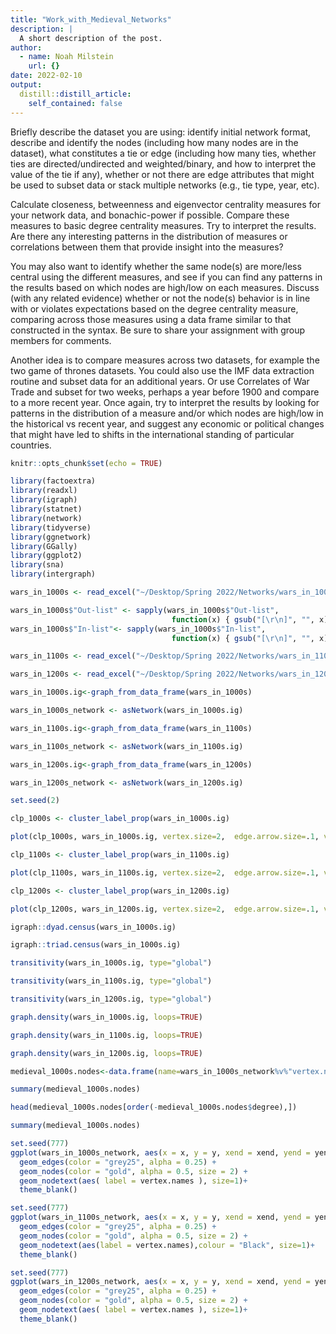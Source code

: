 ```yaml
---
title: "Work_with_Medieval_Networks"
description: |
  A short description of the post.
author:
  - name: Noah Milstein
    url: {}
date: 2022-02-10
output:
  distill::distill_article:
    self_contained: false
---
```


Briefly describe the dataset you are using: identify initial network format, describe and identify the nodes (including how many nodes are in the dataset), what constitutes a tie or edge (including how many ties, whether ties are directed/undirected and weighted/binary, and how to interpret the value of the tie if any), whether or not there are edge attributes that might be used to subset data or stack multiple networks (e.g., tie type, year, etc).

Calculate closeness, betweenness and eigenvector centrality measures for your network data, and bonachic-power if possible. Compare these measures to basic degree centrality measures. Try to interpret the results. Are there any interesting patterns in the distribution of measures or correlations between them that provide insight into the measures?

You may also want to identify whether the same node(s) are more/less central using the different measures, and see if you can find any patterns in the results based on which nodes are high/low on each measures. Discuss (with any related evidence) whether or not the node(s) behavior is in line with or violates expectations based on the degree centrality measure, comparing across those measures using a data frame similar to that constructed in the syntax. Be sure to share your assignment with group members for comments.

Another idea is to compare measures across two datasets, for example the two game of thrones datasets. You could also use the IMF data extraction routine and subset data for an additional years. Or use Correlates of War Trade and subset for two weeks, perhaps a year before 1900 and compare to a more recent year. Once again, try to interpret the results by looking for patterns in the distribution of a measure and/or which nodes are high/low in the historical vs recent year, and suggest any economic or political changes that might have led to shifts in the international standing of particular countries.

```r
knitr::opts_chunk$set(echo = TRUE)
```

```r

library(factoextra)
library(readxl)
library(igraph)
library(statnet)
library(network)
library(tidyverse)
library(ggnetwork)
library(GGally)
library(ggplot2)
library(sna)
library(intergraph)

```

```r

wars_in_1000s <- read_excel("~/Desktop/Spring 2022/Networks/wars_in_1000s.xlsx")

wars_in_1000s$"Out-list" <- sapply(wars_in_1000s$"Out-list",
                                    function(x) { gsub("[\r\n]", "", x) })
wars_in_1000s$"In-list"<- sapply(wars_in_1000s$"In-list",
                                    function(x) { gsub("[\r\n]", "", x) })

wars_in_1100s <- read_excel("~/Desktop/Spring 2022/Networks/wars_in_1100s.xlsx")

wars_in_1200s <- read_excel("~/Desktop/Spring 2022/Networks/wars_in_1200s.xlsx")

```

```r

wars_in_1000s.ig<-graph_from_data_frame(wars_in_1000s)

wars_in_1000s_network <- asNetwork(wars_in_1000s.ig)

wars_in_1100s.ig<-graph_from_data_frame(wars_in_1100s)

wars_in_1100s_network <- asNetwork(wars_in_1100s.ig)

wars_in_1200s.ig<-graph_from_data_frame(wars_in_1200s)

wars_in_1200s_network <- asNetwork(wars_in_1200s.ig)

```

```r

set.seed(2)

clp_1000s <- cluster_label_prop(wars_in_1000s.ig)

plot(clp_1000s, wars_in_1000s.ig, vertex.size=2,  edge.arrow.size=.1, vertex.color="gold", vertex.size=20, vertex.frame.color="gray", vertex.label.color="black", vertex.label.cex=0.3, vertex.label.dist=2, edge.curved=0.2)

```

```r

clp_1100s <- cluster_label_prop(wars_in_1100s.ig)

plot(clp_1100s, wars_in_1100s.ig, vertex.size=2,  edge.arrow.size=.1, vertex.color="gold", vertex.size=20, vertex.frame.color="gray", vertex.label.color="black", vertex.label.cex=0.3, vertex.label.dist=2, edge.curved=0.2)

```

```r

clp_1200s <- cluster_label_prop(wars_in_1200s.ig)

plot(clp_1200s, wars_in_1200s.ig, vertex.size=2,  edge.arrow.size=.1, vertex.color="gold", vertex.size=20, vertex.frame.color="gray", vertex.label.color="black", vertex.label.cex=0.3, vertex.label.dist=2, edge.curved=0.2)

```



```r

igraph::dyad.census(wars_in_1000s.ig)

```
```r

igraph::triad.census(wars_in_1000s.ig)

```

```r

transitivity(wars_in_1000s.ig, type="global")

transitivity(wars_in_1100s.ig, type="global")

transitivity(wars_in_1200s.ig, type="global")


```


```r

graph.density(wars_in_1000s.ig, loops=TRUE)

graph.density(wars_in_1100s.ig, loops=TRUE)

graph.density(wars_in_1200s.ig, loops=TRUE)

```



```r

medieval_1000s.nodes<-data.frame(name=wars_in_1000s_network%v%"vertex.names", degree=sna::degree(wars_in_1000s_network))

summary(medieval_1000s.nodes)
```


```r

head(medieval_1000s.nodes[order(-medieval_1000s.nodes$degree),])

```

```r
summary(medieval_1000s.nodes)
```



```r

set.seed(777)
ggplot(wars_in_1000s_network, aes(x = x, y = y, xend = xend, yend = yend)) +
  geom_edges(color = "grey25", alpha = 0.25) +
  geom_nodes(color = "gold", alpha = 0.5, size = 2) +
  geom_nodetext(aes( label = vertex.names ), size=1)+
  theme_blank()

```


```r

set.seed(777)
ggplot(wars_in_1100s_network, aes(x = x, y = y, xend = xend, yend = yend)) +
  geom_edges(color = "grey25", alpha = 0.25) +
  geom_nodes(color = "gold", alpha = 0.5, size = 2) +
  geom_nodetext(aes(label = vertex.names),colour = "Black", size=1)+
  theme_blank()

```

```r

set.seed(777)
ggplot(wars_in_1200s_network, aes(x = x, y = y, xend = xend, yend = yend)) +
  geom_edges(color = "grey25", alpha = 0.25) +
  geom_nodes(color = "gold", alpha = 0.5, size = 2) +
  geom_nodetext(aes( label = vertex.names ), size=1)+
  theme_blank()

```



